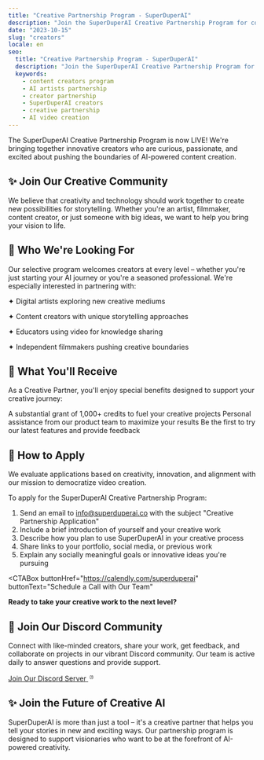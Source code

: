 ```yaml
---
title: "Creative Partnership Program - SuperDuperAI"
description: "Join the SuperDuperAI Creative Partnership Program for content creators and artists. Get free credits, 1-on-1 support, and early access to AI video creation tools."
date: "2023-10-15"
slug: "creators"
locale: en
seo:
  title: "Creative Partnership Program - SuperDuperAI"
  description: "Join the SuperDuperAI Creative Partnership Program for content creators and artists. Get free credits, 1-on-1 support, and early access to AI video creation tools."
  keywords:
    - content creators program
    - AI artists partnership
    - creator partnership
    - SuperDuperAI creators
    - creative partnership
    - AI video creation
---
```


The SuperDuperAI Creative Partnership Program is now LIVE! We're bringing together innovative creators who are curious, passionate, and excited about pushing the boundaries of AI-powered content creation.

<FeatureGrid>
  <Feature
    title="Free Credits"
    description="1,000+ free generation credits for your creative projects"
    icon="sparkles"
  />
  <Feature
    title="1:1 Support"
    description="Direct assistance from our product team to maximize results"
    icon="users"
  />
  <Feature
    title="Early Access"
    description="Be first to try our newest features and AI models"
    icon="star"
  />
  <Feature
    title="Community"
    description="Join a network of forward-thinking creators"
    icon="share"
  />
</FeatureGrid>

## ✨ Join Our Creative Community

We believe that creativity and technology should work together to create new possibilities for storytelling. Whether you're an artist, filmmaker, content creator, or just someone with big ideas, we want to help you bring your vision to life.

## 👥 Who We're Looking For

Our selective program welcomes creators at every level – whether you're just starting your AI journey or you're a seasoned professional. We're especially interested in partnering with:

<div className="grid grid-cols-1 md:grid-cols-2 gap-4 mt-6 mb-6">
  <div className="bg-card/50 p-4 rounded-lg border border-border/50">
    <p>✦ Digital artists exploring new creative mediums</p>
  </div>
  <div className="bg-card/50 p-4 rounded-lg border border-border/50">
    <p>✦ Content creators with unique storytelling approaches</p>
  </div>
  <div className="bg-card/50 p-4 rounded-lg border border-border/50">
    <p>✦ Educators using video for knowledge sharing</p>
  </div>
  <div className="bg-card/50 p-4 rounded-lg border border-border/50">
    <p>✦ Independent filmmakers pushing creative boundaries</p>
  </div>
</div>

## 🎁 What You'll Receive

As a Creative Partner, you'll enjoy special benefits designed to support your creative journey:

<Steps>
  <Step
    number="1"
    title="Free Credits"
  >
    A substantial grant of 1,000+ credits to fuel your creative projects
  </Step>
  <Step
    number="2"
    title="Premium Support"
  >
    Personal assistance from our product team to maximize your results
  </Step>
  <Step
    number="3"
    title="Exclusive Access"
  >
    Be the first to try our latest features and provide feedback
  </Step>
</Steps>

## 🌟 How to Apply

We evaluate applications based on creativity, innovation, and alignment with our mission to democratize video creation.

To apply for the SuperDuperAI Creative Partnership Program:

1. Send an email to [info@superduperai.co](mailto:info@superduperai.co) with the subject "Creative Partnership Application"
2. Include a brief introduction of yourself and your creative work
3. Describe how you plan to use SuperDuperAI in your creative process
4. Share links to your portfolio, social media, or previous work
5. Explain any socially meaningful goals or innovative ideas you're pursuing

<CTABox
  buttonHref="https://calendly.com/superduperai"
  buttonText="Schedule a Call with Our Team"
>
  **Ready to take your creative work to the next level?**
</CTABox>

## 💬 Join Our Discord Community

Connect with like-minded creators, share your work, get feedback, and collaborate on projects in our vibrant Discord community. Our team is active daily to answer questions and provide support.

<div className="flex justify-center mb-8">
  <a
    href="https://discord.gg/NymnHmksVd"
    target="_blank"
    rel="noopener noreferrer"
    className="inline-flex items-center px-6 py-3 rounded-md bg-indigo-600/10 border border-indigo-600/20 text-indigo-600 hover:bg-indigo-600/20 transition-colors"
  >
    <span className="mr-2 font-bold">Join Our Discord Server</span>
    <svg
      xmlns="http://www.w3.org/2000/svg"
      width="16"
      height="16"
      viewBox="0 0 24 24"
      fill="none"
      stroke="currentColor"
      strokeWidth="2"
      strokeLinecap="round"
      strokeLinejoin="round"
    >
      <path d="M9 11.25c0-.966.784-1.75 1.75-1.75s1.75.784 1.75 1.75-.784 1.75-1.75 1.75-1.75-.784-1.75-1.75z" />
      <path d="M5.284 10.177C5.3827 9.127 5.6359 8.09507 6.032 7.128c1.252-.06 2.51.125 3.722.544 1.211-.419 2.47-.604 3.722-.544.3961.9671.649 2 .748 3.049a17.4727 17.4727 0 0 1 0 3.645c-.0991 1.05-.3521 2.0819-.748 3.049-1.252.06-2.51-.125-3.722-.544-1.211.419-2.47.604-3.722.544-.3961-.9671-.649-2-.748-3.049a17.3972 17.3972 0 0 1 0-3.645z" />
    </svg>
  </a>
</div>

## ✨ Join the Future of Creative AI

SuperDuperAI is more than just a tool – it's a creative partner that helps you tell your stories in new and exciting ways. Our partnership program is designed to support visionaries who want to be at the forefront of AI-powered creativity.

<VideoShowcase />
